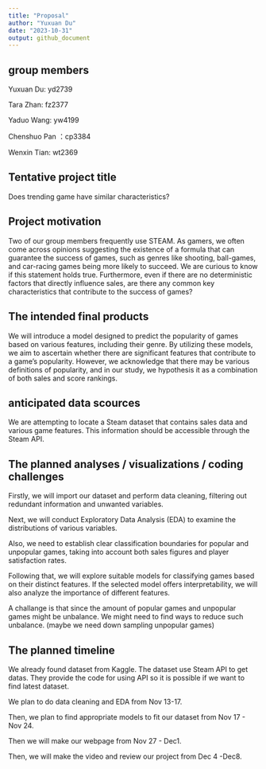 ```yaml
---
title: "Proposal"
author: "Yuxuan Du"
date: "2023-10-31"
output: github_document
---
```


## group members
Yuxuan Du: yd2739

Tara Zhan: fz2377

Yaduo Wang: yw4199

Chenshuo Pan ：cp3384

Wenxin Tian: wt2369

## Tentative project title

Does trending game have similar characteristics? 

## Project motivation

Two of our group members frequently use STEAM. As gamers, we often come across opinions suggesting the existence of a formula that can guarantee the success of games, such as genres like shooting, ball-games, and car-racing games being more likely to succeed. We are curious to know if this statement holds true. Furthermore, even if there are no deterministic factors that directly influence sales, are there any common key characteristics that contribute to the success of games?

## The intended final products

We will introduce a model designed to predict the popularity of games based on various features, including their genre. By utilizing these models, we aim to ascertain whether there are significant features that contribute to a game's popularity. However, we acknowledge that there may be various definitions of popularity, and in our study, we hypothesis it as a combination of both sales and score rankings.

## anticipated data scources

We are attempting to locate a Steam dataset that contains sales data and various game features. This information should be accessible through the Steam API. 

## The planned analyses / visualizations / coding challenges

Firstly, we will import our dataset and perform data cleaning, filtering out redundant information and unwanted variables.

Next, we will conduct Exploratory Data Analysis (EDA) to examine the distributions of various variables. 

Also, we need to establish clear classification boundaries for popular and unpopular games, taking into account both sales figures and player satisfaction rates.

Following that, we will explore suitable models for classifying games based on their distinct features. If the selected model offers interpretability, we will also analyze the importance of different features.

A challange is that since the amount of popular games and unpopular games might be unbalance. We might need to find ways to reduce such unbalance. (maybe we need down sampling unpopular games)

## The planned timeline

We already found dataset from Kaggle. The dataset use Steam API to get datas. They provide the code for using API so it is possible if we want to find latest dataset. 

We plan to do data cleaning and EDA from Nov 13-17. 

Then, we plan to find appropriate models to fit our dataset from Nov 17 - Nov 24.

Then we will make our webpage from Nov 27 - Dec1. 

Then, we will make the video and review our project from Dec 4 -Dec8.